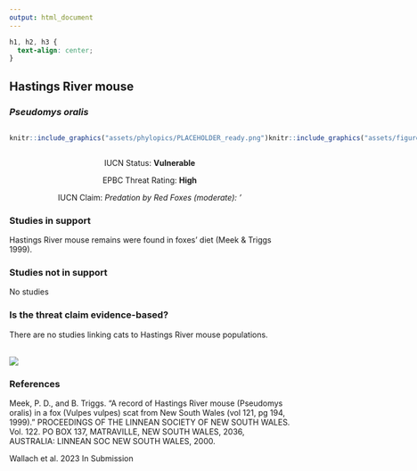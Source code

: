 ```yaml
---
output: html_document
---
```

```css
h1, h2, h3 {
  text-align: center;
}
```

## **Hastings River mouse**
### *Pseudomys oralis*

:::: {style="display: flex;"}

::: {}
  ```r
  knitr::include_graphics("assets/phylopics/PLACEHOLDER_ready.png")
  ```
:::

::: {}

:::

::: {}
  ```r
  knitr::include_graphics("assets/figures/Map_Fox_Pseudomys oralis.png")
  ```
:::

::::
<center>
IUCN Status: **Vulnerable**

EPBC Threat Rating: **High**

IUCN Claim: *Predation by Red Foxes (moderate): '*

</center>

### Studies in support

Hastings River mouse remains were found in foxes’ diet (Meek & Triggs 1999).

### Studies not in support

No studies

### Is the threat claim evidence-based?

There are no studies linking cats to Hastings River mouse populations.
<br>
<br>

![](assets/figures/Main_Evidence_Fox_Pseudomys oralis.png)

### References

Meek, P. D., and B. Triggs. "A record of Hastings River mouse (Pseudomys oralis) in a fox (Vulpes vulpes) scat from New South Wales (vol 121, pg 194, 1999)." PROCEEDINGS OF THE LINNEAN SOCIETY OF NEW SOUTH WALES. Vol. 122. PO BOX 137, MATRAVILLE, NEW SOUTH WALES, 2036, AUSTRALIA: LINNEAN SOC NEW SOUTH WALES, 2000.

Wallach et al. 2023 In Submission

